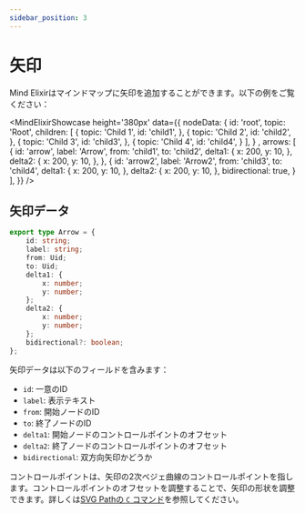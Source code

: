 ```yaml
---
sidebar_position: 3
---
```




# 矢印

Mind Elixirはマインドマップに矢印を追加することができます。以下の例をご覧ください：

<MindElixirShowcase
    height='380px'
    data={{
        nodeData: 
            {
                id: 'root',
                topic: 'Root',
                children: [
                    {
                        topic: 'Child 1',
                        id: 'child1',
                    },
                    {
                        topic: 'Child 2',
                        id: 'child2',
                    },
                    {
                        topic: 'Child 3',
                        id: 'child3',
                    },
                    {
                        topic: 'Child 4',
                        id: 'child4',
                    }
                ],
            }
         ,
        arrows: [ 
            {
                id: 'arrow',
                label: 'Arrow',
                from: 'child1',
                to: 'child2',
                delta1: {
                    x: 200,
                    y: 10,
                },
                delta2: {
                    x: 200,
                    y: 10,
                },
            },
            {
                id: 'arrow2',
                label: 'Arrow2',
                from: 'child3',
                to: 'child4',
                delta1: {
                    x: 200,
                    y: 10,
                },
                delta2: {
                    x: 200,
                    y: 10,
                },
                bidirectional: true,
            }
        ],
    }}
 />

## 矢印データ

```typescript
export type Arrow = {
    id: string;
    label: string;
    from: Uid;
    to: Uid;
    delta1: {
        x: number;
        y: number;
    };
    delta2: {
        x: number;
        y: number;
    };
    bidirectional?: boolean;
};
```

矢印データは以下のフィールドを含みます：

- `id`: 一意のID
- `label`: 表示テキスト
- `from`: 開始ノードのID
- `to`: 終了ノードのID
- `delta1`: 開始ノードのコントロールポイントのオフセット
- `delta2`: 終了ノードのコントロールポイントのオフセット
- `bidirectional`: 双方向矢印かどうか

コントロールポイントは、矢印の2次ベジェ曲線のコントロールポイントを指します。コントロールポイントのオフセットを調整することで、矢印の形状を調整できます。詳しくは[SVG Pathの `C` コマンド](https://developer.mozilla.org/en-US/docs/Web/SVG/Tutorial/Paths#b%C3%A9zier_curves)を参照してください。
